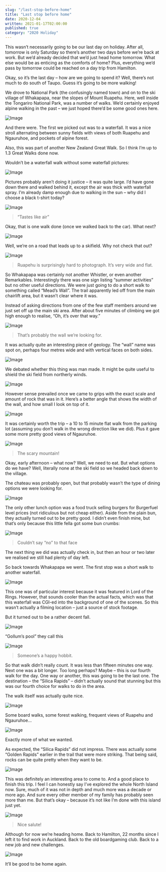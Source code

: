 ```yaml
---
slug: "/last-stop-before-home"
title: "Last stop before home"
date: 2020-12-04
written: 2021-01-17T02:00:00
published: true
category: "2020 Holiday"
---
```


This wasn’t necessarily going to be our last day on holiday. After all, tomorrow is only Saturday so there’s another two days before we’re back at work. But we’d already decided that we’d just head home tomorrow. What else would be as enticing as the comforts of home? Plus, everything we’d pass by tomorrow could be reached on a day trip from Hamilton.

Okay, so it’s the last day – how are we going to spend it? Well, there’s not much to do south of Taupo. Guess it’s going to be more walking\!

We drove to National Park (the confusingly named town) and on to the ski village of Whakapapa, near the slopes of Mount Ruapehu. Here, well inside the Tongariro National Park, was a number of walks. We’d certainly enjoyed alpine walking in the past – we just hoped there’d be some good ones here.

![Image](img_20201204_105825.jpg)

And there were. The first we picked out was to a waterfall. It was a nice stroll alternating between sunny fields with views of both Ruapehu and Ngauruhoe, and pockets of alpine forest.

Also, this was part of another New Zealand Great Walk. So I think I’m up to 1.3 Great Walks done now.

Wouldn’t be a waterfall walk without some waterfall pictures:

![Image](img_20201204_113649.jpg)

Pictures probably aren’t doing it justice – it was quite large. I’d have gone down there and walked behind it, except the air was thick with waterfall spray. I’m already damp enough due to walking in the sun – why did I choose a black t-shirt today?

![Image](img_20201204_113756.jpg)

> “Tastes like air”

Okay, that is one walk done (once we walked back to the car). What next?

![Image](img_20201204_114852.jpg)

Well, we’re on a road that leads up to a skifield. Why not check that out?

![Image](img_20201204_132223.jpg)

> Ruapehu is surprisingly hard to photograph. It’s very wide and flat.

So Whakapapa was certainly not another Whistler, or even another Remarkables. Interestingly there was one sign listing “summer activities” but no other useful directions. We were just going to do a short walk to something called “Mead’s Wall”. The trail apparently led off from the main chairlift area, but it wasn’t clear where it was.

Instead of asking directions from one of the few staff members around we just set off up the main ski area. After about five minutes of climbing we got high enough to realise, “Oh, it’s over that way.”

![Image](img_20201204_125529.jpg)

> That’s probably the wall we’re looking for.

It was actually quite an interesting piece of geology. The “wall” name was spot on, perhaps four metres wide and with vertical faces on both sides.

![Image](img_20201204_130051.jpg)

We debated whether this thing was man made. It might be quite useful to shield the ski field from northerly winds.

![Image](img_20201204_130847.jpg)

However sense prevailed once we came to grips with the exact scale and amount of rock that was in it. Here’s a better angle that shows the width of the wall, and how small I look on top of it.

![Image](img_20201204_130609.jpg)

It was certainly worth the trip – a 10 to 15 minute flat walk from the parking lot (assuming you don’t walk in the wrong direction like we did). Plus it gave some more pretty good views of Ngauruhoe.

![Image](img_20201204_130358.jpg)

> The scary mountain\!

Okay, early afternoon – what now? Well, we need to eat. But what options do we have? Well, literally none at the ski field so we headed back down to the village.

The chateau was probably open, but that probably wasn’t the type of dining options we were looking for.

![Image](img_20201204_154648.jpg)

The only other lunch option was a food truck selling burgers for Burgerfuel level prices (not ridiculous but not cheap either). Aside from the plain bun, they actually turned out to be pretty good. I didn’t even finish mine, but that’s only because this little fella got some bun crumbs:

![Image](img_20201204_134626.jpg)

> Couldn’t say “no” to that face

The next thing we did was actually check in, but then an hour or two later we realised we still had plenty of day left.

So back towards Whakapapa we went. The first stop was a short walk to another waterfall.

![Image](img_20201204_152417.jpg)

This one was of particular interest because it was featured in Lord of the Rings. However, that sounds cooler than the actual facts, which was that this waterfall was CGI-ed into the background of one of the scenes. So this wasn’t actually a filming location – just a source of stock footage.

But it turned out to be a rather decent fall.

![Image](img_20201204_153210.jpg)

“Gollum’s pool” they call this

![Image](img_20201204_153249.jpg)

> Someone’s a happy hobbit.

So that walk didn’t really count. It was less than fifteen minutes one way. Next one was a bit longer. Too long perhaps? Maybe – this is our fourth walk for the day. One way or another, this was going to be the last one. The destination – the “Silica Rapids” – didn’t actually sound that stunning but this was our fourth choice for walks to do in the area.

The walk itself was actually quite nice.

![Image](img_20201204_160829.jpg)

Some board walks, some forest walking, frequent views of Ruapehu and Ngauruhoe…

![Image](img_20201204_163338.jpg)

Exactly more of what we wanted.

As expected, the “Silica Rapids” did not impress. There was actually some “Golden Rapids” earlier in the trail that were more striking. That being said, rocks can be quite pretty when they want to be.

![Image](img_20201204_164117.jpg)

This was definitely an interesting area to come to. And a good place to finish this trip. I feel I can honestly say I’ve explored the whole North Island now. Sure, much of it was not in depth and much more was a decade or more ago. And sure every other member of my family has probably seen more than me. But that’s okay – because it’s not like I’m done with this island just yet.

![Image](img_20201204_165948.jpg)

> Nice salute\!

Although for now we’re heading home. Back to Hamilton, 22 months since I left it to find work in Auckland. Back to the old boardgaming club. Back to a new job and new challenges.

![Image](img_20201204_172509.jpg)

It’ll be good to be home again.